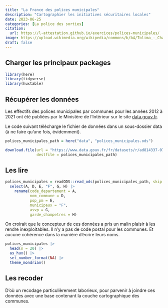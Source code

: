 ```yaml
---
title: "La France des polices municipales"
description: "Cartographier les initiatives sécuritaires locales"
date: 2023-06-25
categories: [La police des sorties]
citation: 
  url: https://l-attestation.github.io/exercices/polices-municipales/ 
image: https://upload.wikimedia.org/wikipedia/commons/b/b4/Tolima_-_Champ_de_sorgho.JPG
draft: false
---
```


## Charger les principaux packages

```r
library(here)
library(tidyverse)
library(huxtable)
```

## Récupérer les données

Les effectifs des polices municipales par communes pour les années 2012 à 2021 ont été publiées par le Ministère de l'Intérieur sur le site [data.gouv.fr](https://www.data.gouv.fr/fr/datasets/police-municipale-effectifs-par-commune/).

Le code suivant télécharge le fichier de données dans un sous-dossier data (à ne faire qu'une fois, évidemment).

```r
polices_municipales_path = here("data", "polices_municipales.ods")
```

```r
download.file(url = "https://www.data.gouv.fr/fr/datasets/r/ad814337-074c-459b-add1-d78df9e6d85f",
              destfile = polices_municipales_path)
```


## Les lire

```r
polices_municipales = readODS::read_ods(polices_municipales_path, skip = 8, col_names = FALSE) |> 
  select(A, D, E, "F", G, H) |>
    rename(code_departement = A,
           nom_commune = D,
           pop_pm = E,
           municipaux = "F",
           asvp = G,
           garde_champetres = H)
```

::: {.callout-caution}
On croirait que le concepteur de ces données a pris un malin plaisir à les rendre inexploitables. Il n'y a pas de code postal pour les communes. Et aucune cohérence dans la manière d'écrire leurs noms. 
:::

```r
polices_municipales |> 
  head(n = 20) |> 
  as_hux() |> 
  set_number_format(NA) |> 
  theme_mondrian()
```

## Les recoder

D'où un recodage particulièrement laborieux, pour parvenir à joindre ces données avec une base contenant la couche cartographique des communes.

